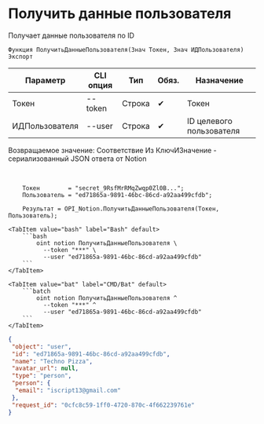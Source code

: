 ﻿---
sidebar_position: 2
description: Получить данные пользователя и другие функции для работы с Notion в Открытом пакете интеграций - бесплатной open-source библиотеке интеграций для 1С:Предприятие 8, OneScript и CLI
keywords: [1C, 1С, 1С:Предприятие, 1С:Предприятие 8.3, API, Интеграция, Сервисы, Обмен, OneScript, CLI, Notion]
---


# Получить данные пользователя
 Получает данные пользователя по ID



`Функция ПолучитьДанныеПользователя(Знач Токен, Знач ИДПользователя) Экспорт`

  | Параметр | CLI опция | Тип | Обяз. | Назначение |
  |-|-|-|-|-|
  | Токен | --token | Строка | &#x2714; | Токен |
  | ИДПользователя | --user | Строка | &#x2714; | ID целевого пользователя |

  
  Возвращаемое значение:   Соответствие Из КлючИЗначение - сериализованный JSON ответа от Notion

<br/>




```bsl title="Пример использования для 1С:Предприятие/OneScript"
    Токен        = "secret_9RsfMrRMqZwqp0Zl0B...";
    Пользователь = "ed71865a-9891-46bc-86cd-a92aa499cfdb";

    Результат = OPI_Notion.ПолучитьДанныеПользователя(Токен, Пользователь);
```
    

 <Tabs>
  
    <TabItem value="bash" label="Bash" default>
        ```bash
            oint notion ПолучитьДанныеПользователя \
              --token "***" \
              --user "ed71865a-9891-46bc-86cd-a92aa499cfdb"
        ```
    </TabItem>
  
    <TabItem value="bat" label="CMD/Bat" default>
        ```batch
            oint notion ПолучитьДанныеПользователя ^
              --token "***" ^
              --user "ed71865a-9891-46bc-86cd-a92aa499cfdb"
        ```
    </TabItem>
</Tabs>


```json title="Результат"
{
 "object": "user",
 "id": "ed71865a-9891-46bc-86cd-a92aa499cfdb",
 "name": "Techno Pizza",
 "avatar_url": null,
 "type": "person",
 "person": {
  "email": "iscript13@gmail.com"
 },
 "request_id": "0cfc8c59-1ff0-4720-870c-4f662239761e"
}
```
